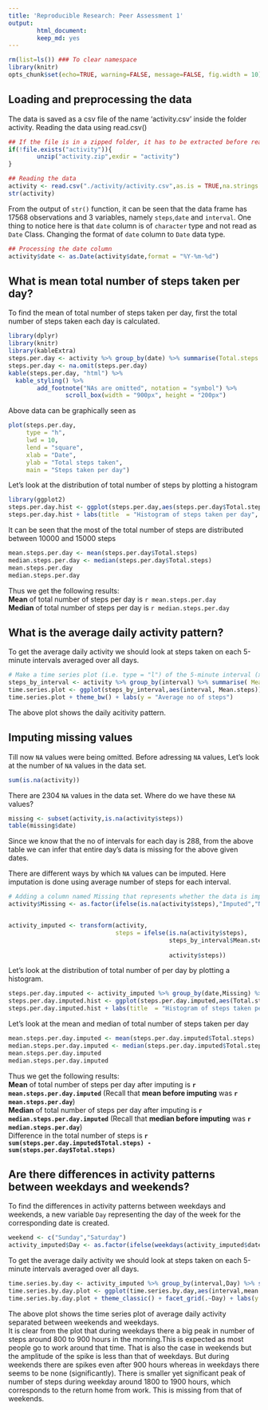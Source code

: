 ```yaml
---
title: 'Reproducible Research: Peer Assessment 1'
output:
        html_document:
        keep_md: yes
---
```


```r
rm(list=ls()) ### To clear namespace
library(knitr)
opts_chunk$set(echo=TRUE, warning=FALSE, message=FALSE, fig.width = 10)
```

## Loading and preprocessing the data

The data is saved as a csv file of the name 'activity.csv' inside the folder activity. Reading the data using read.csv()

```r
## If the file is in a zipped folder, it has to be extracted before read
if(!file.exists("activity")){
        unzip("activity.zip",exdir = "activity")
}
```

```r
## Reading the data
activity <- read.csv("./activity/activity.csv",as.is = TRUE,na.strings = "NA")
str(activity)
```

From the output of `str()` function, it can be seen that the data frame has 17568 observations and 3 variables, namely `steps`,`date` and `interval`. One thing to notice here is that `date` column is of `character` type and not read as `Date` Class. Changing the format of `date` column to `Date` data type.

```r
## Processing the date column
activity$date <- as.Date(activity$date,format = "%Y-%m-%d")
```

## What is mean total number of steps taken per day?

To find the mean of total number of steps taken per day, first the total number of steps taken each day is calculated.

```r
library(dplyr)
library(knitr)
library(kableExtra)
steps.per.day <- activity %>% group_by(date) %>% summarise(Total.steps = sum(steps))
steps.per.day <- na.omit(steps.per.day)
kable(steps.per.day, "html") %>%
  kable_styling() %>%
        add_footnote("NAs are omitted", notation = "symbol") %>%
                scroll_box(width = "900px", height = "200px") 
```

 
Above data can be graphically seen as

```r
plot(steps.per.day, 
     type = "h", 
     lwd = 10, 
     lend = "square", 
     xlab = "Date", 
     ylab = "Total steps taken",
     main = "Steps taken per day")
```


Let's look at the distribution of total number of steps by plotting a histogram

```r
library(ggplot2)
steps.per.day.hist <- ggplot(steps.per.day,aes(steps.per.day$Total.steps))+geom_histogram(fill = "blue")
steps.per.day.hist + labs(title  = "Histogram of steps taken per day", x = "No. of steps")
```

It can be seen that the most of the total number of steps are distributed between 10000 and 15000 steps

```r
mean.steps.per.day <- mean(steps.per.day$Total.steps)
median.steps.per.day <- median(steps.per.day$Total.steps)
mean.steps.per.day
median.steps.per.day
```

Thus we get the following results:  
**Mean** of total number of steps per day is `r mean.steps.per.day`  
**Median** of total number of steps per day is `r median.steps.per.day`

## What is the average daily activity pattern?

To get the average daily activity we should look at steps taken on each 5-minute intervals averaged over all days.   

```r
# Make a time series plot (i.e. type = "l") of the 5-minute interval (x-axis) and the average number of steps taken, averaged across all days (y-axis)
steps_by_interval <- activity %>% group_by(interval) %>% summarise( Mean.steps = mean(steps,na.rm = TRUE))
time.series.plot <- ggplot(steps_by_interval,aes(interval, Mean.steps)) + geom_line(col = "blue")
time.series.plot + theme_bw() + labs(y = "Average no of steps")
```

The above plot shows the daily acitivity pattern.  

## Imputing missing values

Till now `NA` values were being omitted. Before adressing `NA` values, Let's look at the number of `NA` values in the data set.

```r
sum(is.na(activity))
```


There are 2304 `NA` values in the data set. Where do we have these `NA` values?

```r
missing <- subset(activity,is.na(activity$steps))
table(missing$date)
```

Since we know that the no of intervals for each day is 288, from the above table we can infer that entire day's data is missing for the above given dates.  

There are different ways by which `NA` values can be imputed. Here imputation is done using average number of steps for each interval.

```r
# Adding a column named Missing that represents whether the data is imputed or not.
activity$Missing <- as.factor(ifelse(is.na(activity$steps),"Imputed","Non-Imputed"))


activity_imputed <- transform(activity,
                              steps = ifelse(is.na(activity$steps),
                                             steps_by_interval$Mean.steps[match(activity$interval,
                                                                                steps_by_interval$interval)],
                                             activity$steps))
```


Let's look at the distribution of total number of per day by plotting a histogram.  

```r
steps.per.day.imputed <- activity_imputed %>% group_by(date,Missing) %>% summarise(Total.steps = sum(steps))
steps.per.day.imputed.hist <- ggplot(steps.per.day.imputed,aes(Total.steps))+geom_histogram(aes(fill = Missing))
steps.per.day.imputed.hist + labs(title  = "Histogram of steps taken per day", x = "No. of steps",fill ="")
```

Let's look at the mean and median of total number of steps taken per day
```r
mean.steps.per.day.imputed <- mean(steps.per.day.imputed$Total.steps)
median.steps.per.day.imputed <- median(steps.per.day.imputed$Total.steps)
mean.steps.per.day.imputed
median.steps.per.day.imputed
```

Thus we get the following results:  
**Mean** of total number of steps per day after imputing is **`r mean.steps.per.day.imputed`** (Recall that **mean before imputing** was **`r mean.steps.per.day`**)  
**Median** of total number of steps per day after imputing is **`r median.steps.per.day.imputed`** (Recall that **median before imputing** was **`r median.steps.per.day`**)  
Difference in the total number of steps is **`r sum(steps.per.day.imputed$Total.steps) - sum(steps.per.day$Total.steps)`**  

## Are there differences in activity patterns between weekdays and weekends?

To find the differences in activity patterns between weekdays and weekends, a new variable `Day` representing the day of the week for the corresponding date is created.  
```r
weekend <- c("Sunday","Saturday")
activity_imputed$Day <- as.factor(ifelse(weekdays(activity_imputed$date) %in% weekend, "Weekend","Weekday"))
```

To get the average daily activity we should look at steps taken on each 5-minute intervals averaged over all days.  

```r
time.series.by.day <- activity_imputed %>% group_by(interval,Day) %>% summarise(mean.steps = mean(steps))
time.series.by.day.plot <- ggplot(time.series.by.day,aes(interval,mean.steps)) + geom_line(aes(col = Day),lwd = 0.7,show.legend = FALSE)
time.series.by.day.plot + theme_classic() + facet_grid(.~Day) + labs(y = "Mean no. of steps")
```

The above plot shows the time series plot of average daily activity separated between weekends and weekdays.  
It is clear from the plot that during weekdays there a big peak in number of steps around 800 to 900 hours in the morning.This is expected as most people go to work around that time. That is also the case in weekends but the amplitude of the spike is less than that of weekdays. But during weekends there are spikes even after 900 hours whereas in weekdays there seems to be none (significantly). There is smaller yet significant peak of number of steps during weekday around 1800 to 1900 hours, which corresponds to the return home from work. This is missing from that of weekends.